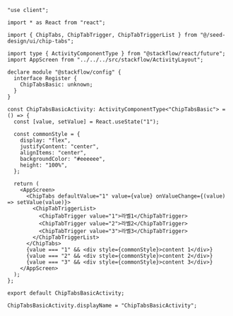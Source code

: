 ```tsx copy
"use client";

import * as React from "react";

import { ChipTabs, ChipTabTrigger, ChipTabTriggerList } from "@/seed-design/ui/chip-tabs";

import type { ActivityComponentType } from "@stackflow/react/future";
import AppScreen from "../../../src/stackflow/ActivityLayout";

declare module "@stackflow/config" {
  interface Register {
    ChipTabsBasic: unknown;
  }
}

const ChipTabsBasicActivity: ActivityComponentType<"ChipTabsBasic"> = () => {
  const [value, setValue] = React.useState("1");

  const commonStyle = {
    display: "flex",
    justifyContent: "center",
    alignItems: "center",
    backgroundColor: "#eeeeee",
    height: "100%",
  };

  return (
    <AppScreen>
      <ChipTabs defaultValue="1" value={value} onValueChange={(value) => setValue(value)}>
        <ChipTabTriggerList>
          <ChipTabTrigger value="1">라벨1</ChipTabTrigger>
          <ChipTabTrigger value="2">라벨2</ChipTabTrigger>
          <ChipTabTrigger value="3">라벨3</ChipTabTrigger>
        </ChipTabTriggerList>
      </ChipTabs>
      {value === "1" && <div style={commonStyle}>content 1</div>}
      {value === "2" && <div style={commonStyle}>content 2</div>}
      {value === "3" && <div style={commonStyle}>content 3</div>}
    </AppScreen>
  );
};

export default ChipTabsBasicActivity;

ChipTabsBasicActivity.displayName = "ChipTabsBasicActivity";

```
